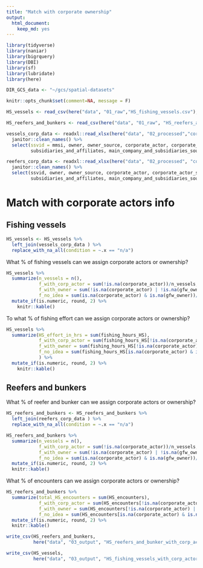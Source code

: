 ```yaml
---
title: "Match with corporate ownership"
output: 
  html_document: 
    keep_md: yes
---
```


```r
library(tidyverse)
library(naniar)
library(bigrquery)
library(DBI)
library(sf)
library(lubridate)
library(here)

DIR_GCS_data <- "~/gcs/spatial-datasets"

knitr::opts_chunk$set(comment=NA, message = F)
```

```r
HS_vessels <- read_csv(here("data", "01_raw","HS_fishing_vessels.csv"), col_types = cols())

HS_reefers_and_bunkers <- read_csv(here("data", "01_raw", "HS_reefers_and_bunkers.csv"), col_types = cols())

vessels_corp_data <- readxl::read_xlsx(here("data", "02_processed","corp_info_HS_fishing_vessels.xlsx")) %>% 
  janitor::clean_names() %>% 
  select(ssvid = mmsi, owner, owner_source, corporate_actor, corporate_actor_source, main_company, main_company_flag, 
         subsidiaries_and_affiliates, main_company_and_subsidiaries_source, remarks)

reefers_corp_data <- readxl::read_xlsx(here("data", "02_processed", "corp_info_HS_reefers_and_bunkers.xlsx")) %>% 
  janitor::clean_names() %>% 
  select(ssvid, owner, owner_source, corporate_actor, corporate_actor_source, main_company, main_company_flag, 
         subsidiaries_and_affiliates, main_company_and_subsidiaries_source, remarks)
```

# Match with corporate actors info

## Fishing vessels

```r
HS_vessels <- HS_vessels %>% 
  left_join(vessels_corp_data ) %>% 
  replace_with_na_all(condition = ~.x == "n/a")
```

What % of fishing vessels can we assign corporate actors or ownership?

```r
HS_vessels %>% 
  summarize(n_vessels = n(),
            f_with_corp_actor = sum(!is.na(corporate_actor))/n_vessels,
            f_with_owner = sum(!is.na(corporate_actor) | !is.na(gfw_owner))/n_vessels,
            f_no_idea = sum(is.na(corporate_actor) & is.na(gfw_owner))/n_vessels) %>% 
  mutate_if(is.numeric, round, 2) %>% 
    knitr::kable()

```


To what % of fishing effort can we assign corporate actors or ownership?

```r
HS_vessels %>% 
  summarize(HS_effort_in_hrs = sum(fishing_hours_HS),
            f_with_corp_actor = sum(fishing_hours_HS[!is.na(corporate_actor)])/HS_effort_in_hrs,
            f_with_owner = sum(fishing_hours_HS[!is.na(corporate_actor) | !is.na(gfw_owner)])/HS_effort_in_hrs,
            f_no_idea = sum(fishing_hours_HS[is.na(corporate_actor) & is.na(gfw_owner)])/HS_effort_in_hrs,
            ) %>% 
  mutate_if(is.numeric, round, 2) %>% 
    knitr::kable()

```

## Reefers and bunkers

What % of reefer and bunker can we assign corporate actors or ownership?


```r
HS_reefers_and_bunkers <- HS_reefers_and_bunkers %>% 
  left_join(reefers_corp_data ) %>% 
  replace_with_na_all(condition = ~.x == "n/a") 

HS_reefers_and_bunkers %>% 
  summarize(n_vessels = n(),
            f_with_corp_actor = sum(!is.na(corporate_actor))/n_vessels,
            f_with_owner = sum(!is.na(corporate_actor) | !is.na(gfw_owner))/n_vessels,
            f_no_idea = sum(is.na(corporate_actor) & is.na(gfw_owner))/n_vessels) %>% 
  mutate_if(is.numeric, round, 2) %>% 
  knitr::kable()
```

What % of encounters can we assign corporate actors or ownership?

```r
HS_reefers_and_bunkers %>% 
  summarize(total_HS_encounters = sum(HS_encounters),
            f_with_corp_actor = sum(HS_encounters[!is.na(corporate_actor)])/total_HS_encounters,
            f_with_owner = sum(HS_encounters[!is.na(corporate_actor) | !is.na(gfw_owner)])/total_HS_encounters,
            f_no_idea = sum(HS_encounters[is.na(corporate_actor) & is.na(gfw_owner)])/total_HS_encounters) %>% 
  mutate_if(is.numeric, round, 2) %>%
  knitr::kable()
```

```r
write_csv(HS_reefers_and_bunkers, 
          here("data", "03_output", "HS_reefers_and_bunker_with_corp_actors.csv"))

write_csv(HS_vessels, 
          here("data", "03_output", "HS_fishing_vessels_with_corp_actors.csv"))
```

